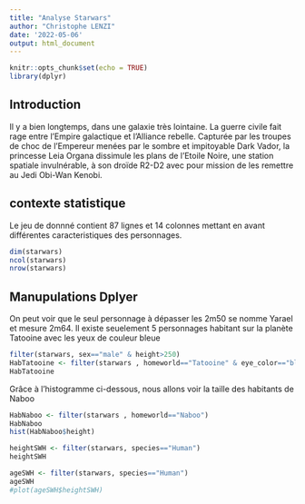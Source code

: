 ```yaml
---
title: "Analyse Starwars"
author: "Christophe LENZI"
date: '2022-05-06'
output: html_document
---
```


```r
knitr::opts_chunk$set(echo = TRUE)
library(dplyr)
```

## Introduction

Il y a bien longtemps, dans une galaxie très lointaine. La guerre civile fait rage entre l'Empire galactique et l'Alliance rebelle. Capturée par les troupes de choc de l'Empereur menées par le sombre et impitoyable Dark Vador, la princesse Leia Organa dissimule les plans de l'Etoile Noire, une station spatiale invulnérable, à son droïde R2-D2 avec pour mission de les remettre au Jedi Obi-Wan Kenobi.

## contexte statistique
Le jeu de donnné contient 87 lignes et 14 colonnes mettant en avant différentes caracteristiques des personnages.

```r
dim(starwars)
ncol(starwars)
nrow(starwars)
```

## Manupulations Dplyer

On peut voir que le seul personnage à dépasser les 2m50 se nomme Yarael et mesure  2m64. Il existe seuelement 5 personnages habitant sur la planète Tatooine avec les yeux de couleur bleue

```r
filter(starwars, sex=="male" & height>250)
HabTatooine <- filter(starwars , homeworld=="Tatooine" & eye_color=="blue")
HabTatooine
```

Grâce à l'histogramme ci-dessous, nous allons voir la taille des habitants de Naboo

```r
HabNaboo <- filter(starwars , homeworld=="Naboo")
HabNaboo
hist(HabNaboo$height)
```


```r
heightSWH <- filter(starwars, species=="Human")
heightSWH

ageSWH <- filter(starwars, species=="Human")
ageSWH
#plot(ageSWH$heightSWH)



```

